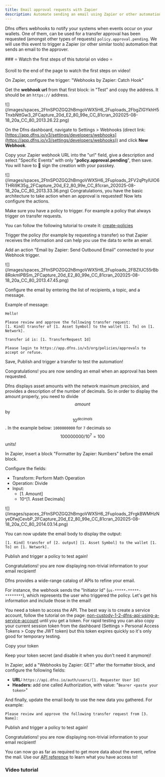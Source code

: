 ```yaml
---
title: Email approval requests with Zapier
description: Automate sending an email using Zapier or other automation tools
---
```



Dfns offers webhooks to notify your systems when events occur on your wallets. One of them,  can be used for a transfer approval has been requested (amongst other types of requests) `policy.approval.pending`. We will use this event to trigger a Zapier (or other similar tools) automation that sends an email to the approver.

<Info>
### ⭐  Watch the first steps of this tutorial on video ⭐ 

Scroll to the end of the page to watch the first steps on video!
</Info>

<Steps>
<Step title="Create the base automation">

On Zapier, configure the trigger: "Webhooks by Zapier: Catch Hook"

<Icon icon="hand-point-right"/> Get the **webhook url** from that first block: in "Test" and copy the address. It should be an `https://`  address.

<Frame>![](/images/spaces_2FtnSPOZGQ2hBmgoVWX5H6_2Fuploads_2FbgZIGYkhH5TnxbNttGw3_2FCapture_20d_E2_80_99e_CC_81cran_202025-08-18_20a_CC_80_2013.26.22.png)</Frame>


</Step>

<Step title="Create a Webhook on your Dfns organization">

On the Dfns dashboard, navigate to Settings > Webhooks (direct link: [https://app.dfns.io/v3/settings/developers/webhooks](https://app.dfns.io/v3/settings/developers/webhooks)) and click <Icon icon="circle-plus"/> **New Webhook**.

Copy your Zapier webhook URL into the "url" field, give a description and select "Specific Events" with only "**policy.approval.pending**", then save. You will have to 🔑 sign the creation with your passkey.

<Frame>![](/images/spaces_2FtnSPOZGQ2hBmgoVWX5H6_2Fuploads_2FV2qPtyIUlO6THRi9K35g_2FCapture_20d_E2_80_99e_CC_81cran_202025-08-18_20a_CC_80_2013.33.36.png)</Frame>

<Check>
Congratulations, you have the basic architecture to take action when an approval is requested! Now lets configure the actions.
</Check>


</Step>

<Step title="Create a policy to request approval">

Make sure you have a policy to trigger. For example a policy that always trigger on transfer requests.

You can follow the following tutorial to create it: [create-policies](/introduction/quickstart/3-create-policies)

Trigger the policy (for example by requesting a transfer) so that Zapier receives the information and can help you use the data to write an email.


</Step>

<Step title="Send an email from your automation">

Add an action "Email by Zapier: Send Outbound Email" connected to your Webhook trigger.

<Frame>![](/images/spaces_2FtnSPOZGQ2hBmgoVWX5H6_2Fuploads_2FBZIUC55rBb8RokmIPBSm_2FCapture_20d_E2_80_99e_CC_81cran_202025-08-18_20a_CC_80_2013.47.45.png)</Frame>

Configure the email by entering the list of recipients, a topic, and a message.

Example of message:

```
Hello! 

Please review and approve the following transfer request:
[1. Kind] transfer of [1. Asset Symbol] to the wallet [1. To] on [1. Network]. 

Transfer id is: [1. TransferRequest Id]

Please login to https://app.dfns.io/v3/org/policies/approvals to accept or refuse. 
```

Save, Publish and trigger a transfer to test the automation!

<Check>
Congratulations! you are now sending an email when an approval has been requested.
</Check>


</Step>

<Step title="Going further: display the amount properly">

Dfns displays asset amounts with the network maximum precision, and provides a description of the number of decimals. So in order to display the amount properly, you need to divide $$amount$$  by $$10^{decimals}$$. In the example below: `1000000000` for `7` decimals so $$1000 000 00 / 10^7 = 100$$ units!

In Zapier, insert a block "Formatter by Zapier: Numbers" before the email block.

Configure the fields:

* Transform: Perform Math Operation
* Operation: Divide
* Input:
  * \[1. Amount]
  * 10^\[1. Asset Decimals]

<Frame>![](/images/spaces_2FtnSPOZGQ2hBmgoVWX5H6_2Fuploads_2FrgkBWMHzNyeDfwjCevbP_2FCapture_20d_E2_80_99e_CC_81cran_202025-08-18_20a_CC_80_2014.03.14.png)</Frame>

You can now update the email body to display the output:

```
[1. Kind] transfer of [2. output] [1. Asset Symbol] to the wallet [1. To] on [1. Network]. 
```

Publish and trigger a policy to test again!

<Check>
Congratulations! you are now displaying non-trivial information to your email recipient!
</Check>


</Step>

<Step title="Going even further: query additional information about the request">

Dfns provides a wide-range catalog of APIs to refine your email.

For instance, the webhook sends the "Initiator Id" (`us-*****-*****-********`), which represents the user who triggered the policy. Let's get his information and include those in the email!

You need a token to access the API. The best way is to create a service account, follow the tutorial on the page: [non-custody-1-2-dfns-api-using-a-service-account](/introduction/quickstart/6-non-custody-1-2-dfns-api-using-a-service-account) until you get a token. For rapid testing you can also copy your current session token from the dashboard (Settings > Personal Access Tokens > Copy the JWT token) but this token expires quickly so it's only good for temporary testing. 

<Icon icon="hand-point-right"/>Copy your token

<Warning>
Keep your token secret (and disable it when you don't need it anymore)!
</Warning>

In Zapier, add a "Webhooks by Zapier: GET" after the formatter block, and configure the following fields:

* **URL:** `https://api.dfns.io/auth/users/[1. Requester User Id]`
* **Headers:** add one called Authorization, with value: "`Bearer <paste your token>`"

And finally, update the email body to use the new data you gathered. For example:

```
Please review and approve the following transfer request from [3. Name]:
```

Publish and trigger a policy to test again!

<Check>
Congratulations! you are now displaying non-trivial information to your email recipient!
</Check>


</Step>
</Steps>

You can now go as far as required to get more data about the event, refine the mail. Use our [API reference](/api-reference/) to learn what you have access to!



### Video tutorial

<Loom videoId="b2475c3aafb24ccb9000df59dc958d47" />
